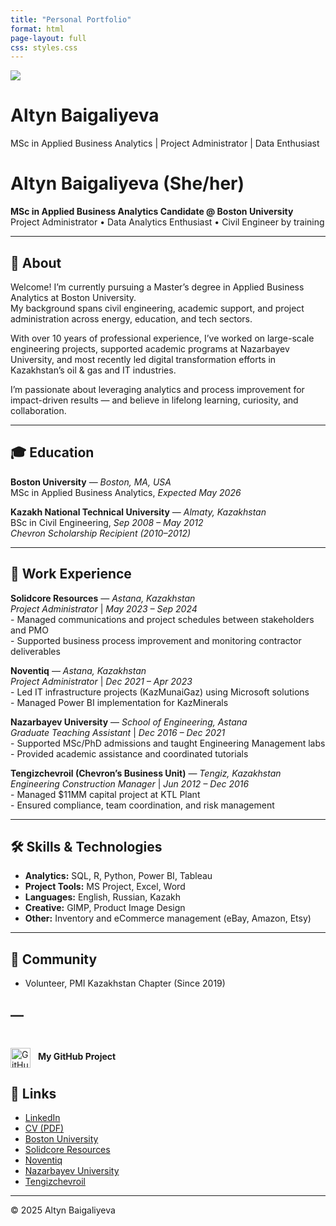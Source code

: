 ```yaml
---
title: "Personal Portfolio"
format: html
page-layout: full
css: styles.css
---
```

<div class="centered">
  <img src="assets/photo.jpg" class="profile-pic">
  <h1>Altyn Baigaliyeva</h1>
  <p>MSc in Applied Business Analytics | Project Administrator | Data Enthusiast</p>
</div>

# Altyn Baigaliyeva (She/her)

**MSc in Applied Business Analytics Candidate @ Boston University**  
Project Administrator • Data Analytics Enthusiast • Civil Engineer by training

---

## 👋 About

Welcome! I’m currently pursuing a Master's degree in Applied Business Analytics at Boston University.  
My background spans civil engineering, academic support, and project administration across energy, education, and tech sectors.

With over 10 years of professional experience, I’ve worked on large-scale engineering projects, supported academic programs at Nazarbayev University, and most recently led digital transformation efforts in Kazakhstan’s oil & gas and IT industries.

I'm passionate about leveraging analytics and process improvement for impact-driven results — and believe in lifelong learning, curiosity, and collaboration.

---

## 🎓 Education

**Boston University** — *Boston, MA, USA*  
MSc in Applied Business Analytics, *Expected May 2026*

**Kazakh National Technical University** — *Almaty, Kazakhstan*  
BSc in Civil Engineering, *Sep 2008 – May 2012*  
*Chevron Scholarship Recipient (2010–2012)*

---

## 💼 Work Experience

**Solidcore Resources** — *Astana, Kazakhstan*  
*Project Administrator* | *May 2023 – Sep 2024*  
- Managed communications and project schedules between stakeholders and PMO  
- Supported business process improvement and monitoring contractor deliverables

**Noventiq** — *Astana, Kazakhstan*  
*Project Administrator* | *Dec 2021 – Apr 2023*  
- Led IT infrastructure projects (KazMunaiGaz) using Microsoft solutions  
- Managed Power BI implementation for KazMinerals

**Nazarbayev University** — *School of Engineering, Astana*  
*Graduate Teaching Assistant* | *Dec 2016 – Dec 2021*  
- Supported MSc/PhD admissions and taught Engineering Management labs  
- Provided academic assistance and coordinated tutorials

**Tengizchevroil (Chevron’s Business Unit)** — *Tengiz, Kazakhstan*  
*Engineering Construction Manager* | *Jun 2012 – Dec 2016*  
- Managed $11MM capital project at KTL Plant  
- Ensured compliance, team coordination, and risk management

---

## 🛠 Skills & Technologies

- **Analytics:** SQL, R, Python, Power BI, Tableau  
- **Project Tools:** MS Project, Excel, Word  
- **Languages:** English, Russian, Kazakh  
- **Creative:** GIMP, Product Image Design  
- **Other:** Inventory and eCommerce management (eBay, Amazon, Etsy)

---

## 🌱 Community

- Volunteer, PMI Kazakhstan Chapter (Since 2019)

---
---

<div class="centered" style="margin-top: 40px;">
  <a href="https://met-ad-688.github.io/assignment-02-altynliv/" target="_blank" style="text-decoration: none; color: inherit;">
    <img src="https://cdn-icons-png.flaticon.com/512/25/25231.png" alt="GitHub" width="32" style="vertical-align: middle; margin-right: 8px;">
    <strong>My GitHub Project</strong>
  </a>
</div>

## 🔗 Links

- [LinkedIn](https://www.linkedin.com/in/altyn-baigaliyeva/)
- [CV (PDF)](files/Altyn-CV.pdf)
- [Boston University](https://www.bu.edu/)
- [Solidcore Resources](https://www.solidcore-resources.com/en)
- [Noventiq](https://noventiq.com/)
- [Nazarbayev University](https://nu.edu.kz/)
- [Tengizchevroil](https://www.tengizchevroil.com/)

---

© 2025 Altyn Baigaliyeva
